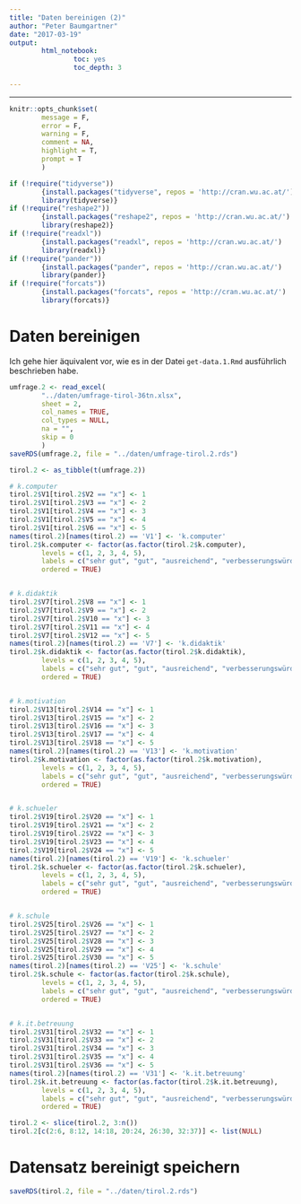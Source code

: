 ```yaml
---
title: "Daten bereinigen (2)"
author: "Peter Baumgartner"
date: "2017-03-19"
output: 
        html_notebook:
                toc: yes
                toc_depth: 3
                
---
```

***

```r
knitr::opts_chunk$set(
        message = F,
        error = F,
        warning = F,
        comment = NA,
        highlight = T,
        prompt = T
        )

if (!require("tidyverse")) 
        {install.packages("tidyverse", repos = 'http://cran.wu.ac.at/')
        library(tidyverse)}
if (!require("reshape2"))
        {install.packages("reshape2", repos = 'http://cran.wu.ac.at/')
        library(reshape2)}
if (!require("readxl"))
        {install.packages("readxl", repos = 'http://cran.wu.ac.at/')
        library(readxl)}
if (!require("pander"))
        {install.packages("pander", repos = 'http://cran.wu.ac.at/')
        library(pander)}
if (!require("forcats"))
        {install.packages("forcats", repos = 'http://cran.wu.ac.at/')
        library(forcats)}


```

# Daten bereinigen

Ich gehe hier äquivalent vor, wie es in der Datei `get-data.1.Rmd` ausführlich beschrieben habe.


```r

umfrage.2 <- read_excel(
        "../daten/umfrage-tirol-36tn.xlsx",
        sheet = 2,
        col_names = TRUE,
        col_types = NULL,
        na = "",
        skip = 0
        )
saveRDS(umfrage.2, file = "../daten/umfrage-tirol.2.rds")


```


```r

tirol.2 <- as_tibble(t(umfrage.2))

# k.computer
tirol.2$V1[tirol.2$V2 == "x"] <- 1
tirol.2$V1[tirol.2$V3 == "x"] <- 2
tirol.2$V1[tirol.2$V4 == "x"] <- 3
tirol.2$V1[tirol.2$V5 == "x"] <- 4
tirol.2$V1[tirol.2$V6 == "x"] <- 5
names(tirol.2)[names(tirol.2) == 'V1'] <- 'k.computer'
tirol.2$k.computer <- factor(as.factor(tirol.2$k.computer), 
        levels = c(1, 2, 3, 4, 5), 
        labels = c("sehr gut", "gut", "ausreichend", "verbesserungswürdig", "schlecht"),
        ordered = TRUE)


# k.didaktik
tirol.2$V7[tirol.2$V8 == "x"] <- 1
tirol.2$V7[tirol.2$V9 == "x"] <- 2
tirol.2$V7[tirol.2$V10 == "x"] <- 3
tirol.2$V7[tirol.2$V11 == "x"] <- 4
tirol.2$V7[tirol.2$V12 == "x"] <- 5
names(tirol.2)[names(tirol.2) == 'V7'] <- 'k.didaktik'
tirol.2$k.didaktik <- factor(as.factor(tirol.2$k.didaktik), 
        levels = c(1, 2, 3, 4, 5), 
        labels = c("sehr gut", "gut", "ausreichend", "verbesserungswürdig", "schlecht"),
        ordered = TRUE)


# k.motivation
tirol.2$V13[tirol.2$V14 == "x"] <- 1
tirol.2$V13[tirol.2$V15 == "x"] <- 2
tirol.2$V13[tirol.2$V16 == "x"] <- 3
tirol.2$V13[tirol.2$V17 == "x"] <- 4
tirol.2$V13[tirol.2$V18 == "x"] <- 5
names(tirol.2)[names(tirol.2) == 'V13'] <- 'k.motivation'
tirol.2$k.motivation <- factor(as.factor(tirol.2$k.motivation), 
        levels = c(1, 2, 3, 4, 5), 
        labels = c("sehr gut", "gut", "ausreichend", "verbesserungswürdig", "schlecht"),
        ordered = TRUE)


# k.schueler
tirol.2$V19[tirol.2$V20 == "x"] <- 1
tirol.2$V19[tirol.2$V21 == "x"] <- 2
tirol.2$V19[tirol.2$V22 == "x"] <- 3
tirol.2$V19[tirol.2$V23 == "x"] <- 4
tirol.2$V19[tirol.2$V24 == "x"] <- 5
names(tirol.2)[names(tirol.2) == 'V19'] <- 'k.schueler'
tirol.2$k.schueler <- factor(as.factor(tirol.2$k.schueler), 
        levels = c(1, 2, 3, 4, 5), 
        labels = c("sehr gut", "gut", "ausreichend", "verbesserungswürdig", "schlecht"),
        ordered = TRUE)


# k.schule
tirol.2$V25[tirol.2$V26 == "x"] <- 1
tirol.2$V25[tirol.2$V27 == "x"] <- 2
tirol.2$V25[tirol.2$V28 == "x"] <- 3
tirol.2$V25[tirol.2$V29 == "x"] <- 4
tirol.2$V25[tirol.2$V30 == "x"] <- 5
names(tirol.2)[names(tirol.2) == 'V25'] <- 'k.schule'
tirol.2$k.schule <- factor(as.factor(tirol.2$k.schule), 
        levels = c(1, 2, 3, 4, 5), 
        labels = c("sehr gut", "gut", "ausreichend", "verbesserungswürdig", "schlecht"),
        ordered = TRUE)


# k.it.betreuung
tirol.2$V31[tirol.2$V32 == "x"] <- 1
tirol.2$V31[tirol.2$V33 == "x"] <- 2
tirol.2$V31[tirol.2$V34 == "x"] <- 3
tirol.2$V31[tirol.2$V35 == "x"] <- 4
tirol.2$V31[tirol.2$V36 == "x"] <- 5
names(tirol.2)[names(tirol.2) == 'V31'] <- 'k.it.betreuung'
tirol.2$k.it.betreuung <- factor(as.factor(tirol.2$k.it.betreuung), 
        levels = c(1, 2, 3, 4, 5), 
        labels = c("sehr gut", "gut", "ausreichend", "verbesserungswürdig", "schlecht"),
        ordered = TRUE)

```


```r

tirol.2 <- slice(tirol.2, 3:n())
tirol.2[c(2:6, 8:12, 14:18, 20:24, 26:30, 32:37)] <- list(NULL)
```

# Datensatz bereinigt speichern


```r
saveRDS(tirol.2, file = "../daten/tirol.2.rds")
```
